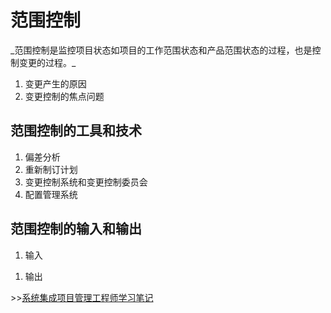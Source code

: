= 范围控制 =
_范围控制是监控项目状态如项目的工作范围状态和产品范围状态的过程，也是控制变更的过程。_

# 变更产生的原因
# 变更控制的焦点问题

== 范围控制的工具和技术 ==
# 偏差分析
# 重新制订计划
# 变更控制系统和变更控制委员会
# 配置管理系统

== 范围控制的输入和输出 ==
# 输入

{{{class="brush: text"
1) 项目管理计划
2) 工作绩效数据
3) 绩效报告
4) 已批准的变更请求
}}}

# 输出

{{{class="brush: text"
1) 变更请求
2) 工作绩效
3) 组织过程资产更新
4) 更新的项目管理计划
}}}


>>[[系统集成项目管理工程师学习笔记]]

